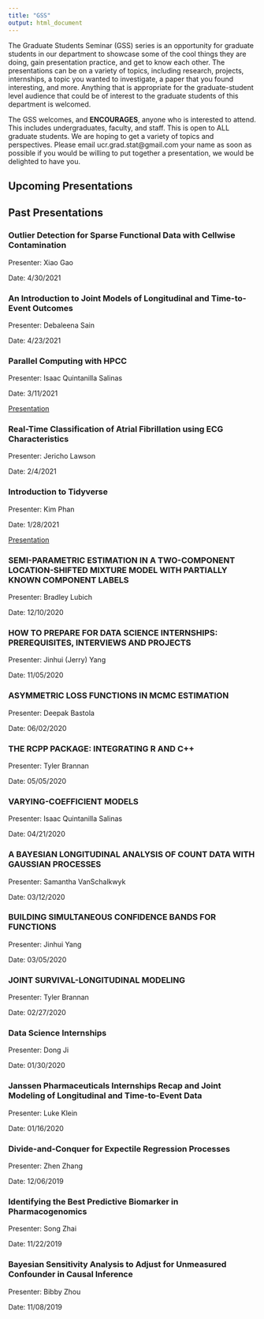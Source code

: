 ```yaml
---
title: "GSS"
output: html_document
---
```


The Graduate Students Seminar (GSS) series is an opportunity for graduate students in our department to showcase some of the cool things they are doing, gain presentation practice, and get to know each other. The presentations can be on a variety of topics, including research, projects, internships, a topic you wanted to investigate, a paper that you found interesting, and more. Anything that is appropriate for the graduate-student level audience that could be of interest to the graduate students of this department is welcomed.

The GSS welcomes, and **ENCOURAGES**, anyone who is interested to attend. This includes undergraduates, faculty, and staff. This is open to ALL graduate students. We are hoping to get a variety of topics and perspectives. Please email ucr.grad.stat@gmail.com your name as soon as possible if you would be willing to put together a presentation, we would be delighted to have you.

## Upcoming Presentations

## Past Presentations

### Outlier Detection for Sparse Functional Data with Cellwise Contamination

Presenter: Xiao Gao

Date: 4/30/2021

### An Introduction to Joint Models of Longitudinal and Time-to-Event Outcomes

Presenter: Debaleena Sain

Date: 4/23/2021

### Parallel Computing with HPCC

Presenter: Isaac Quintanilla Salinas

Date: 3/11/2021

[Presentation](presentations/hpcc_3-11.html)

### Real-Time Classification of Atrial Fibrillation using ECG Characteristics

Presenter: Jericho Lawson

Date: 2/4/2021

### Introduction to Tidyverse

Presenter: Kim Phan

Date: 1/28/2021

[Presentation](PDFS/GSS Presentation_ About Tidyverse.pdf)

### SEMI-PARAMETRIC ESTIMATION IN A TWO-COMPONENT LOCATION-SHIFTED MIXTURE MODEL WITH PARTIALLY KNOWN COMPONENT LABELS
Presenter: Bradley Lubich

Date: 12/10/2020

### HOW TO PREPARE FOR DATA SCIENCE INTERNSHIPS: PREREQUISITES, INTERVIEWS AND PROJECTS
Presenter: Jinhui (Jerry) Yang

Date: 11/05/2020

### ASYMMETRIC LOSS FUNCTIONS IN MCMC ESTIMATION
Presenter: Deepak Bastola

Date: 06/02/2020

### THE RCPP PACKAGE: INTEGRATING R AND C++
Presenter: Tyler Brannan

Date: 05/05/2020

### VARYING-COEFFICIENT MODELS
Presenter: Isaac Quintanilla Salinas

Date: 04/21/2020

### A BAYESIAN LONGITUDINAL ANALYSIS OF COUNT DATA WITH GAUSSIAN PROCESSES
Presenter: Samantha VanSchalkwyk

Date: 03/12/2020

### BUILDING SIMULTANEOUS CONFIDENCE BANDS FOR FUNCTIONS
Presenter: Jinhui Yang

Date: 03/05/2020

### JOINT SURVIVAL-LONGITUDINAL MODELING
Presenter: Tyler Brannan

Date: 02/27/2020

### Data Science Internships
Presenter: Dong Ji

Date: 01/30/2020

### Janssen Pharmaceuticals Internships Recap and Joint Modeling of Longitudinal and Time-to-Event Data
Presenter: Luke Klein

Date: 01/16/2020

### Divide-and-Conquer for Expectile Regression Processes
Presenter: Zhen Zhang

Date: 12/06/2019

### Identifying the Best Predictive Biomarker in Pharmacogenomics
Presenter: Song Zhai

Date: 11/22/2019

### Bayesian Sensitivity Analysis to Adjust for Unmeasured Confounder in Causal Inference
Presenter: Bibby Zhou

Date: 11/08/2019